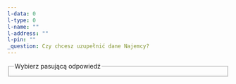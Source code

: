 ```yaml
---
l-data: 0
l-type: 0
l-name: ""
l-address: ""
l-pin: ""
_question: Czy chcesz uzupełnić dane Najemcy?
---
```



<fieldset>
  <legend>Wybierz pasującą odpowiedź</legend>
  <DataSelector
    name="l"
    selected={frontmatter["l-data"]}
    data={[
      frontmatter["l-type"],
      frontmatter["l-name"],
      frontmatter["l-address"],
      frontmatter["l-pin"],
    ]}
  />
</fieldset>